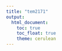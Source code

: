 ```yaml
---
title: "tem2171"
output: 
  html_document:
    toc: true
    toc_float: true
    theme: cerulean
---
```


